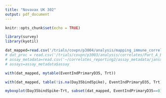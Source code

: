 ```yaml
---
title: "Novavax UK 302"
output: pdf_document
---
```


```r
knitr::opts_chunk$set(echo = TRUE)

```

```r
library(survey)
library(kyotil)

dat_mapped=read.csv('/trials/covpn/p3004/analysis/mapping_immune_correlates/UK 302/adata/COVID_Novavax_302UK_mapped_20231128.csv')
# dat_proc = read.csv('/trials/covpn/p3003/analysis/correlates/Part_A_Blinded_Phase_Data/adata/janssen_partA_VL_data_processed_20240126.csv')
# assay_metadata=read.csv('~/correlates_reporting2/assay_metadata/janssen_partA_VL_assay_metadata.csv')
# assays=assay_metadata$assay

```



```r
with(dat_mapped, mytable(EventIndPrimaryD35, Trt))
```


```r
with(dat_mapped, table(!is.na(Day35bindSpike), EventIndPrimaryD35, Trt))
```


```r
myboxplot(Day35bindSpike~Trt, subset(dat_mapped, EventIndPrimaryD35==0))
```
